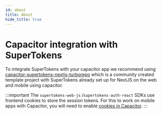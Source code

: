 ```yaml
---
id: about
title: About
hide_title: true
---
```


<!-- ./thirdpartyemailpassword/capacitor-integration/about.mdx -->

# Capacitor integration with SuperTokens

To integrate SuperTokens with your capacitor app we recommend using [capacitor-supertokens-nextjs-turborepo](https://github.com/RobSchilderr/capacitor-supertokens-nextjs-turborepo) which is a community created template project with SuperTokens already set up for NextJS on the web and mobile using capacitor.

:::important
The `supertokens-web-js` /`supertokens-auth-react` SDKs use frontend cookies to store the session tokens. For this to work on mobile apps with Capacitor, you will need to enable [cookies in Capacitor](https://capacitorjs.com/docs/apis/cookies).
:::